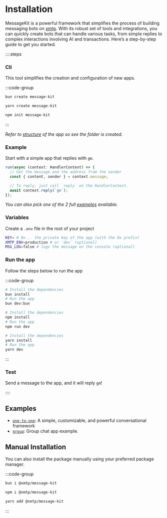 # Installation

MessageKit is a powerful framework that simplifies the process of building messaging bots on [xmtp](https://xmtp.org). With its robust set of tools and integrations, you can quickly create bots that can handle various tasks, from simple replies to complex interactions involving AI and transactions. Here’s a step-by-step guide to get you started.

::::steps

### Cli

This tool simplifies the creation and configuration of new apps.

:::code-group

```bash [bun]
bun create message-kit
```

```bash [yarn]
yarn create message-kit
```

```bash [npm]
npm init message-kit
```

:::

_Refer to [structure](/concepts/structure) of the app so see the folder is created._

### Example

Start with a simple app that replies with `gm`.

```jsx [src/index.ts]
run(async (context: HandlerContext) => {
  // Get the message and the address from the sender
  const { content, sender } = context.message;

  // To reply, just call `reply` on the HandlerContext.
  await context.reply(`gm`);
});
```

_You can also pick one of the 2 full [examples](#examples) available._

### Variables

Create a `.env` file in the root of your project

```bash [cmd]
KEY= # 0x... the private key of the app (with the 0x prefix)
XMTP_ENV=production # or `dev` (optional)
MSG_LOG=false # logs the message on the console (optional)
```

### Run the app

Follow the steps below to run the app

:::code-group

```bash [bun]
# Install the dependencies
bun install
# Run the app
bun dev:bun
```

```bash [npm]
# Install the dependencies
npm install
# Run the app
npm run dev
```

```bash [yarn]
# Install the dependencies
yarn install
# Run the app
yarn dev
```

:::

### Test

Send a message to the app, and it will reply `gm`!

::::

## Examples

- [`one-to-one`](/use-cases/one-to-one): A simple, customizable, and powerful conversational framework
- [`group`](/use-cases/group): Group chat app example.

## Manual Installation

You can also install the package manually using your preferred package manager.

:::code-group

```bash [bun]
bun i @xmtp/message-kit
```

```bash [npm]
npm i @xmtp/message-kit
```

```bash [yarn]
yarn add @xmtp/message-kit
```

:::
